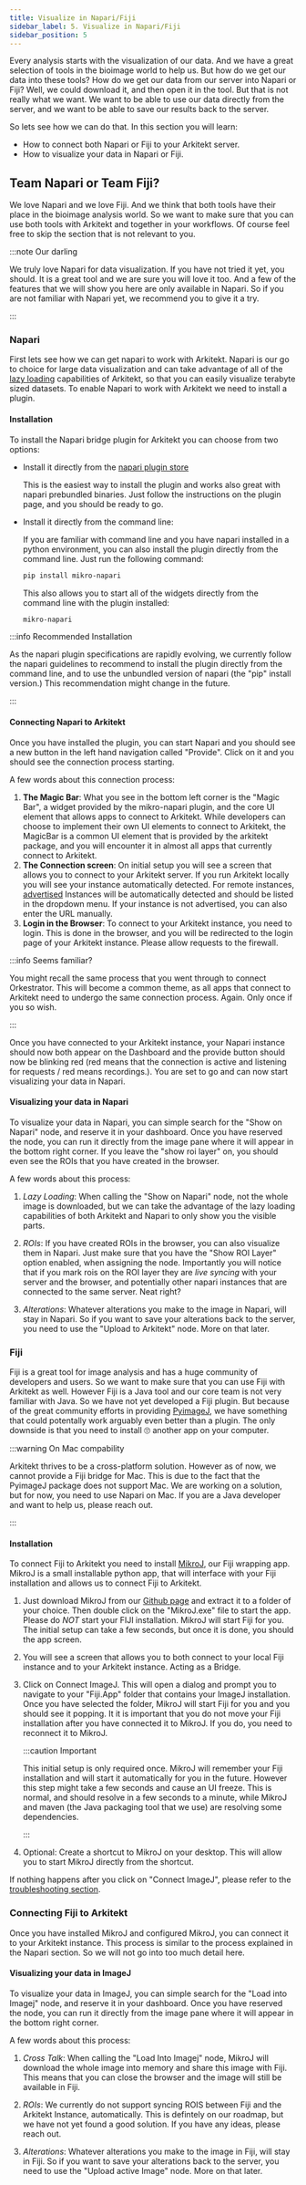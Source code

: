 ```yaml
---
title: Visualize in Napari/Fiji
sidebar_label: 5. Visualize in Napari/Fiji
sidebar_position: 5
---
```



Every analysis starts with the visualization of our data. And we have a great selection of tools in the bioimage world to help us.
But how do we get our data into these tools? How do we get our data from our server into Napari or Fiji? Well, we could download it, and then open it in the tool.
But that is not really what we want. We want to be able to use our data directly from the server, and we want to be able to save our results back to the server.

So lets see how we can do that.
In this section you will learn:

- How to connect both Napari or Fiji to your Arkitekt server.
- How to visualize your data in Napari or Fiji.


## Team Napari or Team Fiji?

We love Napari and we love Fiji. And we think that both tools have their place in the bioimage analysis world. So we want to make sure that you can use both tools
with Arkitekt and together in your workflows. Of course feel free to skip the section that is not relevant to you.

:::note Our darling 

We truly love Napari for data visualization. If you have not tried it yet, you should. It is a great tool and we are sure you will love it too. And a few of the
features that we will show you here are only available in Napari. So if you are not familiar with Napari yet, we recommend you to give it a try.

:::
### Napari

First lets see how we can get napari to work with Arkitekt. Napari is our go to choice for large data visualization and can take advantage of all of the [lazy loading](docs/features/lazy_loading)
capabilities of Arkitekt, so that you can easily visualize terabyte sized datasets. To enable Napari to work with Arkitekt we need to install a plugin. 

#### Installation

To install the Napari bridge plugin for Arkitekt you can choose from two options:

- Install it directly from the [napari plugin store](https://napari-hub.org/plugins/mikro-napari) 

  This is the easiest way to install the plugin and works also great with napari prebundled binaries.
  Just follow the instructions on the plugin page, and you should be ready to go.

- Install it directly from the command line:

  If you are familiar with command line and you have napari installed in a python environment, you can also install the plugin directly from the command line.
  Just run the following command:

  ```bash
  pip install mikro-napari
  ```

  This also allows you to start all of the widgets directly from the command line with the plugin installed:

  ```bash
  mikro-napari
  ```

:::info Recommended Installation

As the napari plugin specifications are rapidly evolving, we currently follow the napari guidelines to recommend to install the plugin directly from the command line, and to
use the unbundled version of napari (the "pip" install version.) This recommendation might change in the future.

:::

#### Connecting Napari to Arkitekt

Once you have installed the plugin, you can start Napari and you should see a new button in the left hand navigation called "Provide". Click on it and you should see 
the connection process starting.


A few words about this connection process:

1. **The Magic Bar**:
    What you see in the bottom left corner is the "Magic Bar", a widget provided by the mikro-napari plugin, and the core UI element that allows apps to connect to Arkitekt.
    While developers can choose to implement their own UI elements to connect to Arkitekt, the MagicBar is a common UI element that is provided by the arkitekt package, and
    you will encounter it in almost all apps that currently connect to Arkitekt.
2. **The Connection screen**:
    On initial setup you will see a screen that allows you to connect to your Arkitekt server. If you run Arkitekt locally you will see your instance automatically detected.
    For remote instances, [advertised](docs/introduction/installation#advertisting) Instances will be automatically detected and should be listed in the dropdown menu. If 
    your instance is not advertised, you can also enter the URL manually.
3.  **Login in the Browser**:
    To connect to your Arkitekt instance, you need to login. This is done in the browser, and you will be redirected to the login page of your Arkitekt instance. Please allow
    requests to the firewall.

:::info Seems familiar?

You might recall the same process that you went through to connect Orkestrator. This will become a common theme, as all apps that connect to Arkitekt need to undergo the same
connection process. Again. Only once if you so wish.

:::

Once you have connected to your Arkitekt instance, your Napari instance should now both appear on the Dashboard and the provide button should now be blinking red (red means
that the connection is active and listening for requests / red means recordings.). You are set to go and can now start visualizing your data in Napari.

#### Visualizing your data in Napari

To visualize your data in Napari, you can simple search for the "Show on Napari" node, and reserve it in your dashboard. Once you have reserved the node,
you can run it directly from the image pane where it will appear in the bottom right corner. If you leave the "show roi layer" on, you should even see 
the ROIs that you have created in the browser. 




A few words about this process:

1. *Lazy Loading*:
    When calling the "Show on Napari" node, not the whole image is downloaded, but we can take the advantage of the lazy loading capabilities of both
    Arkitekt and Napari to only show you the visible parts.

2. *ROIs*:
    If you have created ROIs in the browser, you can also visualize them in Napari. Just make sure that you have the "Show ROI Layer" option enabled, when
    assigning the node. Importantly you will notice that if you mark rois on the ROI layer they are *live syncing* with your server and the browser, and
    potentially other napari instances that are connected to the same server. Neat right?

3. *Alterations*:
    Whatever alterations you make to the image in Napari, will stay in Napari. So if you want to save your alterations back to the server, you need to
    use the "Upload to Arkitekt" node. More on that later.



### Fiji 

Fiji is a great tool for image analysis and has a huge community of developers and users. So we want to make sure that you can use Fiji with Arkitekt as well.
However Fiji is a Java tool and our core team is not very familiar with Java. So we have not yet developed a Fiji plugin. But because of the great community
efforts in providing [PyimageJ](https://github.com/imagej/pyimagej), we have something that could potentally work arguably even better than a plugin. The only downside is that
you need to install 🙄 another app on your computer.

:::warning On Mac compability

Arkitekt thrives to be a cross-platform solution. However as of now, we cannot provide a Fiji bridge for Mac. This is due to the fact that the PyimageJ package
does not support Mac. We are working on a solution, but for now, you need to use Napari on Mac. If you are a Java developer and want to help us, please reach out.


:::

#### Installation

To connect Fiji to Arkitekt you need to install [MikroJ](https://github.com/jhnnsrs/mikroj), our Fiji wrapping app. MikroJ is a small installable python app, that
will interface with your Fiji installation and allows us to connect Fiji to Arkitekt. 

1.  Just download MikroJ from our [Github page](https://github.com/jhnnsrs/mikroj) and extract it to a folder of your choice. 
    Then double click on the "MikroJ.exe" file to start the app. Please do *NOT* start your FIJI installation. MikroJ will start Fiji for you.
    The initial setup can take a few seconds, but once it is done, you should the app screen.

2.  You will see a screen that allows you to both connect to your local Fiji instance and to your Arkitekt instance. Acting as a Bridge.

3.  Click on Connect ImageJ. This will open a dialog and prompt you to navigate to your "Fiji.App" folder that contains your ImageJ installation.
    Once you have selected the folder, MikroJ will start Fiji for you and you should see it popping. It it is important that you do not move your Fiji installation after you have connected it to MikroJ. If you do, you need to reconnect it
    to MikroJ.

    :::caution Important

    This initial setup is only required once. MikroJ will remember your Fiji installation and will start it automatically for you in the future.
    However this step might take a few seconds and cause an UI freeze. This is normal, and should resolve in a few seconds to a minute, while MikroJ
    and maven (the Java packaging tool that we use) are resolving some dependencies.

    :::

4. Optional: Create a shortcut to MikroJ on your desktop. This will allow you to start MikroJ directly from the shortcut.

If nothing happens after you click on "Connect ImageJ", please refer to the [troubleshooting section](/docs/troubleshooting/app).

### Connecting Fiji to Arkitekt

Once you have installed MikroJ and configured MikroJ, you can connect it to your Arkitekt instance. This process is similar
to the process explained in the Napari section. So we will not go into too much detail here.

#### Visualizing your data in ImageJ

To visualize your data in ImageJ, you can simple search for the "Load into Imagej" node, and reserve it in your dashboard. Once you have reserved the node,
you can run it directly from the image pane where it will appear in the bottom right corner. 




A few words about this process:

1. *Cross Talk*:
    When calling the "Load Into Imagej" node, MikroJ will download the whole image into memory and share this image with Fiji. This means that you can
    close the browser and the image will still be available in Fiji. 

2. *ROIs*:
    We currently do not support syncing ROIS between Fiji and the Arkitekt Instance, automatically. This is defintely on our roadmap, but we have not
    yet found a good solution. If you have any ideas, please reach out.

3. *Alterations*:
    Whatever alterations you make to the image in Fiji, will stay in Fiji. So if you want to save your alterations back to the server, you need to
    use the "Upload active Image" node. More on that later.







